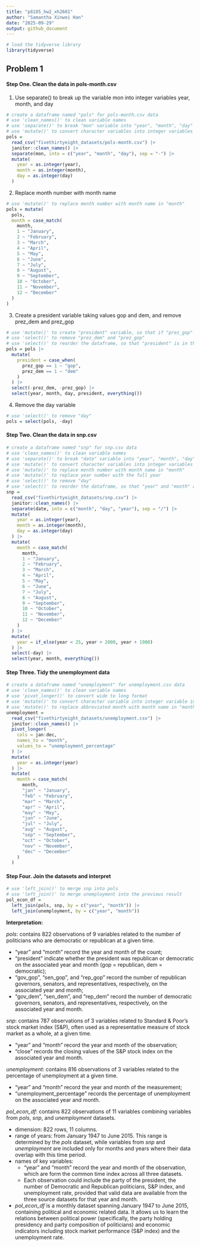 ```yaml
---
title: "p8105_hw2_xh2601"
author: "Samantha Xinwei Han"
date: "2025-09-29"
output: github_document
---
```


```r
# load the tidyverse library
library(tidyverse)
```

## Problem 1

#### Step One. Clean the data in pols-month.csv
1. Use separate() to break up the variable mon into integer variables year, month, and day

```r
# create a dataframe named "pols" for pols-month.csv data
# use 'clean_names()' to clean variable names
# use 'separate()' to break "mon" variable into "year", "month", "day" variables, separated by "-"
# use 'mutate()' to convert character variables into integer variables
pols = 
  read_csv("fivethirtyeight_datasets/pols-month.csv") |> 
  janitor::clean_names() |> 
  separate(mon, into = c("year", "month", "day"), sep = "-") |> 
  mutate(
    year = as.integer(year),
    month = as.integer(month),
    day = as.integer(day)
  )
```

2. Replace month number with month name

```r
# use 'mutate()' to replace month number with month name in "month"
pols = mutate(
  pols,
  month = case_match(
    month,
    1 ~ "January",
    2 ~ "February",
    3 ~ "March",
    4 ~ "April",
    5 ~ "May",
    6 ~ "June",
    7 ~ "July",
    8 ~ "August",
    9 ~ "September",
    10 ~ "October",
    11 ~ "November",
    12 ~ "December"
  )
)
```

3. Create a president variable taking values gop and dem, and remove prez_dem and prez_gop

```r
# use 'mutate()' to create "president" variable, so that if "prez_gop" is 1, "president" is "gop", and if "prez_dem" is 1, "president" is "dem"
# use 'select()' to remove "prez_dem" and "prez_gop"
# use 'select()' to reorder the dataframe, so that "president" is in the front
pols = pols |> 
  mutate(
    president = case_when(
      prez_gop == 1 ~ "gop",
      prez_dem == 1 ~ "dem"
    )
  ) |> 
  select(-prez_dem, -prez_gop) |> 
  select(year, month, day, president, everything())
```

4. Remove the day variable

```r
# use 'select()' to remove "day"
pols = select(pols, -day)
```

#### Step Two. Clean the data in snp.csv

```r
# create a dataframe named "snp" for snp.csv data
# use 'clean_names()' to clean variable names
# use 'separate()' to break "date" variable into "year", "month", "day" variables, separated by "/"
# use 'mutate()' to convert character variables into integer variables
# use 'mutate()' to replace month number with month name in "month"
# use 'mutate()' to replace year number with the full year
# use 'select()' to remove "day"
# use 'select()' to reorder the dataframe, so that "year" and "month" are the leading cols
snp = 
  read_csv("fivethirtyeight_datasets/snp.csv") |> 
  janitor::clean_names() |> 
  separate(date, into = c("month", "day", "year"), sep = "/") |> 
  mutate(
    year = as.integer(year),
    month = as.integer(month),
    day = as.integer(day)
  ) |> 
  mutate(
    month = case_match(
      month,
      1 ~ "January",
      2 ~ "February",
      3 ~ "March",
      4 ~ "April",
      5 ~ "May",
      6 ~ "June",
      7 ~ "July",
      8 ~ "August",
      9 ~ "September",
      10 ~ "October",
      11 ~ "November",
      12 ~ "December"
    )
  ) |> 
  mutate(
    year = if_else(year < 25, year + 2000, year + 1900)
  ) |> 
  select(-day) |> 
  select(year, month, everything())
```

#### Step Three. Tidy the unemployment data

```r
# create a dataframe named "unemployment" for unemployment.csv data
# use 'clean_names()' to clean variable names
# use 'pivot_longer()' to convert wide to long format
# use 'mutate()' to convert character variable into integer variable in "year"
# use 'mutate()' to replace abbreviated month with month name in "month"
unemployment = 
  read_csv("fivethirtyeight_datasets/unemployment.csv") |> 
  janitor::clean_names() |> 
  pivot_longer(
    cols = jan:dec,
    names_to = "month",
    values_to = "unemployment_percentage"
  ) |> 
  mutate(
    year = as.integer(year)
  ) |> 
  mutate(
    month = case_match(
      month,
      "jan" ~ "January",
      "feb" ~ "February",
      "mar" ~ "March",
      "apr" ~ "April",
      "may" ~ "May",
      "jun" ~ "June",
      "jul" ~ "July",
      "aug" ~ "August",
      "sep" ~ "September",
      "oct" ~ "October",
      "nov" ~ "November",
      "dec" ~ "December"
    )
  )
```

#### Step Four. Join the datasets and interpret

```r
# use 'left_join()' to merge snp into pols
# use 'left_join()' to merge unemployment into the previous result
pol_econ_df = 
  left_join(pols, snp, by = c("year", "month")) |> 
  left_join(unemployment, by = c("year", "month"))
```

**Interpretation:**

*pols*: contains 822 observations of 9 variables related to the number of politicians who are democratic or republican at a given time. 

- "year" and "month" record the year and month of the count; 
- "president" indicate whether the president was republican or democratic on the associated year and month (gop = republican, dem = democratic); 
- "gov_gop", "sen_gop", and "rep_gop" record the number of republican governors, senators, and representatives, respectively, on the associated year and month;
- "gov_dem", "sen_dem", and "rep_dem" record the number of democratic governors, senators, and representatives, respectively, on the associated year and month.

*snp*: contains 787 observations of 3 variables related to Standard & Poor’s stock market index (S&P), often used as a representative measure of stock market as a whole, at a given time.

- "year" and "month" record the year and month of the observation;
- "close" records the closing values of the S&P stock index on the associated year and month.

*unemployment*: contains 816 observations of 3 variables related to the percentage of unemployment at a given time.

- "year" and "month" record the year and month of the measurement;
- "unemployment_percentage" records the percentage of unemployment on the associated year and month.

*pol_econ_df*: contains 822 observations of 11 variables combining variables from *pols*, *snp*, and *unemployment* datasets.

- dimension: 822 rows, 11 columns.
- range of years: from January 1947 to June 2015. This range is determined by the *pols* dataset, while variables from *snp* and *unemployment* are included only for months and years where their data overlap with this time period.
- names of key variables: 
  - "year" and "month" record the year and month of the observation, which are form the common time index across all three datasets.
  - Each observation could include the party of the president, the number of Democratic and Republican politicians, S&P index, and unemployment rate, provided that valid data are available from the three source datasets for that year and month.
- *pol_econ_df* is a monthly dataset spanning January 1947 to June 2015, containing political and economic related data. It allows us to learn the relations between political power (specifically, the party holding presidency and party composition of politicians) and economic indicators including stock market performance (S&P index) and the unemployment rate.


